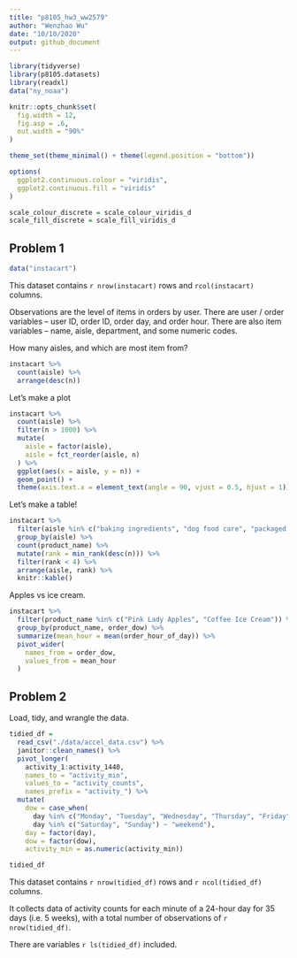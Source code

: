 ```yaml
---
title: "p8105_hw3_ww2579"
author: "Wenzhao Wu"
date: "10/10/2020"
output: github_document
---
```


```r
library(tidyverse)
library(p8105.datasets)
library(readxl)
data("ny_noaa")

knitr::opts_chunk$set(
  fig.width = 12,
  fig.asp = .6,
  out.width = "90%"
)

theme_set(theme_minimal() + theme(legend.position = "bottom"))

options(
  ggplot2.continuous.colour = "viridis",
  ggplot2.continuous.fill = "viridis"
)

scale_colour_discrete = scale_colour_viridis_d
scale_fill_discrete = scale_fill_viridis_d
```

## Problem 1

```r
data("instacart")
```

This dataset contains `r nrow(instacart)` rows and `rcol(instacart)` columns.

Observations are the level of items in orders by user. There are user / order variables -- user ID, order ID, order day, and order hour. There are also item variables -- name, aisle, department, and some numeric codes. 

How many aisles, and which are most item from?

```r
instacart %>%
  count(aisle) %>%
  arrange(desc(n))
```

Let's make a plot

```r
instacart %>%
  count(aisle) %>%
  filter(n > 1000) %>%  
  mutate(
    aisle = factor(aisle),
    aisle = fct_reorder(aisle, n)
  ) %>%
  ggplot(aes(x = aisle, y = n)) +
  geom_point() +
  theme(axis.text.x = element_text(angle = 90, vjust = 0.5, hjust = 1))
```

Let's make a table!

```r
instacart %>%
  filter(aisle %in% c("baking ingredients", "dog food care", "packaged vegetables fruits")) %>%
  group_by(aisle) %>%
  count(product_name) %>%
  mutate(rank = min_rank(desc(n))) %>%
  filter(rank < 4) %>%
  arrange(aisle, rank) %>%
  knitr::kable()
```

Apples vs ice cream.

```r
instacart %>%
  filter(product_name %in% c("Pink Lady Apples", "Coffee Ice Cream")) %>%
  group_by(product_name, order_dow) %>%
  summarize(mean_hour = mean(order_hour_of_day)) %>%
  pivot_wider(
    names_from = order_dow,
    values_from = mean_hour
  )
```


## Problem 2

Load, tidy, and wrangle the data.

```r
tidied_df = 
  read_csv("./data/accel_data.csv") %>%
  janitor::clean_names() %>%
  pivot_longer(
    activity_1:activity_1440,
    names_to = "activity_min",
    values_to = "activity_counts",
    names_prefix = "activity_") %>%
  mutate(
    dow = case_when(
      day %in% c("Monday", "Tuesday", "Wednesday", "Thursday", "Friday") ~ "weekday",
      day %in% c("Saturday", "Sunday") ~ "weekend"),
    day = factor(day),
    dow = factor(dow),
    activity_min = as.numeric(activity_min))

tidied_df
```
This dataset contains `r nrow(tidied_df)` rows and `r ncol(tidied_df)` columns. 

It collects data of activity counts for each minute of a 24-hour day for 35 days (i.e. 5 weeks), with a total number of observations of `r nrow(tidied_df)`.

There are variables `r ls(tidied_df)` included.
